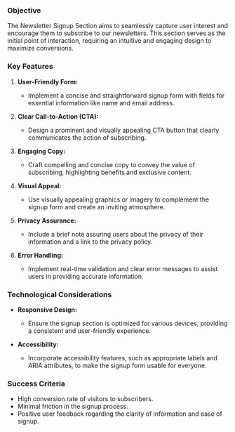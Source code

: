 ### Objective

The Newsletter Signup Section aims to seamlessly capture user interest and encourage them to subscribe to our newsletters. This section serves as the initial point of interaction, requiring an intuitive and engaging design to maximize conversions.

### Key Features

1. **User-Friendly Form:**

   - Implement a concise and straightforward signup form with fields for essential information like name and email address.

2. **Clear Call-to-Action (CTA):**

   - Design a prominent and visually appealing CTA button that clearly communicates the action of subscribing.

3. **Engaging Copy:**

   - Craft compelling and concise copy to convey the value of subscribing, highlighting benefits and exclusive content.

4. **Visual Appeal:**

   - Use visually appealing graphics or imagery to complement the signup form and create an inviting atmosphere.

5. **Privacy Assurance:**

   - Include a brief note assuring users about the privacy of their information and a link to the privacy policy.

6. **Error Handling:**
   - Implement real-time validation and clear error messages to assist users in providing accurate information.

### Technological Considerations

- **Responsive Design:**

  - Ensure the signup section is optimized for various devices, providing a consistent and user-friendly experience.

- **Accessibility:**
  - Incorporate accessibility features, such as appropriate labels and ARIA attributes, to make the signup form usable for everyone.

### Success Criteria

- High conversion rate of visitors to subscribers.
- Minimal friction in the signup process.
- Positive user feedback regarding the clarity of information and ease of signup.
